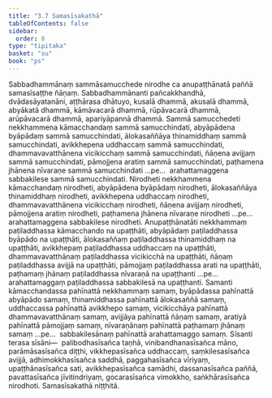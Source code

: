 ```yaml
---
title: "3.7 Samasīsakathā"
tableOfContents: false
sidebar:
  order: 8
type: "tipitaka"
basket: "su"
book: "ps"
---
```



<DynamicBreadcrumb />

<Division number="33" book="ps" bookNo="26" page="339">

<Paragraph number="1875" book="ps">
Sabbadhammānaṃ sammāsamucchede nirodhe ca anupaṭṭhānatā paññā samasīsaṭṭhe ñāṇaṃ.
</Paragraph>

<Paragraph number="1876" book="ps">
<Emphasis>Sabbadhammānan</Emphasis>ti pañcakkhandhā, dvādasāyatanāni, aṭṭhārasa dhātuyo, kusalā dhammā, akusalā dhammā, abyākatā dhammā, kāmāvacarā dhammā, rūpāvacarā dhammā, arūpāvacarā dhammā, apariyāpannā dhammā. <Emphasis>Sammā samucchede</Emphasis>ti nekkhammena kāmacchandaṃ sammā samucchindati, abyāpādena byāpādaṃ sammā samucchindati, ālokasaññāya thinamiddhaṃ sammā samucchindati, avikkhepena uddhaccaṃ sammā samucchindati, dhammavavatthānena vicikicchaṃ sammā samucchindati, ñāṇena avijjaṃ sammā samucchindati, pāmojjena aratiṃ sammā samucchindati, paṭhamena jhānena nīvaraṇe sammā samucchindati …pe…  arahattamaggena sabbakilese sammā samucchindati.
</Paragraph>

<Paragraph number="1877" book="ps">
<Emphasis>Nirodhe</Emphasis>ti nekkhammena kāmacchandaṃ nirodheti, abyāpādena byāpādaṃ nirodheti, ālokasaññāya thinamiddhaṃ nirodheti, avikkhepena uddhaccaṃ nirodheti, dhammavavatthānena vicikicchaṃ nirodheti, ñāṇena avijjaṃ nirodheti, pāmojjena aratiṃ nirodheti, paṭhamena jhānena nīvaraṇe nirodheti …pe…  arahattamaggena sabbakilese nirodheti.
</Paragraph>

<Paragraph number="1878" book="ps">
<Emphasis>Anupaṭṭhānatā</Emphasis>ti nekkhammaṃ paṭiladdhassa kāmacchando na upaṭṭhāti, abyāpādaṃ paṭiladdhassa byāpādo na upaṭṭhāti, ālokasaññaṃ paṭiladdhassa thinamiddhaṃ na upaṭṭhāti, avikkhepaṃ paṭiladdhassa uddhaccaṃ na upaṭṭhāti, dhammavavatthānaṃ paṭiladdhassa vicikicchā na upaṭṭhāti, ñāṇaṃ paṭiladdhassa avijjā na upaṭṭhāti, pāmojjaṃ paṭiladdhassa arati na upaṭṭhāti, paṭhamaṃ jhānaṃ paṭiladdhassa nīvaraṇā na upaṭṭhanti …pe…  arahattamaggaṃ paṭiladdhassa sabbakilesā na upaṭṭhanti.
</Paragraph>

<Paragraph number="1879" book="ps">
<Emphasis>Saman</Emphasis>ti kāmacchandassa pahīnattā nekkhammaṃ samaṃ, byāpādassa pahīnattā abyāpādo samaṃ, thinamiddhassa pahīnattā ālokasaññā samaṃ, uddhaccassa pahīnattā avikkhepo samaṃ, vicikicchāya pahīnattā dhammavavatthānaṃ samaṃ, avijjāya pahīnattā ñāṇaṃ samaṃ, aratiyā pahīnattā pāmojjaṃ samaṃ, nīvaraṇānaṃ pahīnattā paṭhamaṃ jhānaṃ samaṃ …pe…  sabbakilesānaṃ pahīnattā arahattamaggo samaṃ.
</Paragraph>

<Paragraph number="1880" book="ps">
<Emphasis>Sīsan</Emphasis>ti terasa sīsāni—  palibodhasīsañca taṇhā, vinibandhanasīsañca māno, parāmāsasīsañca diṭṭhi, vikkhepasīsañca uddhaccaṃ, saṃkilesasīsañca avijjā, adhimokkhasīsañca saddhā, paggahasīsañca vīriyaṃ, upaṭṭhānasīsañca sati, avikkhepasīsañca samādhi, dassanasīsañca paññā, pavattasīsañca jīvitindriyaṃ, gocarasīsañca vimokkho, saṅkhārasīsañca nirodhoti.

</Paragraph>
</Division>

<Paragraph number="1881" type="center" book="ps">
Samasīsakathā niṭṭhitā.
</Paragraph>